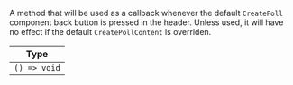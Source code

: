 A method that will be used as a callback whenever the default `CreatePoll` component back button is pressed in the header. Unless used, it will have no effect if the default `CreatePollContent` is overriden.

| Type                                 |
| ------------------------------------ |
| `() => void` |
